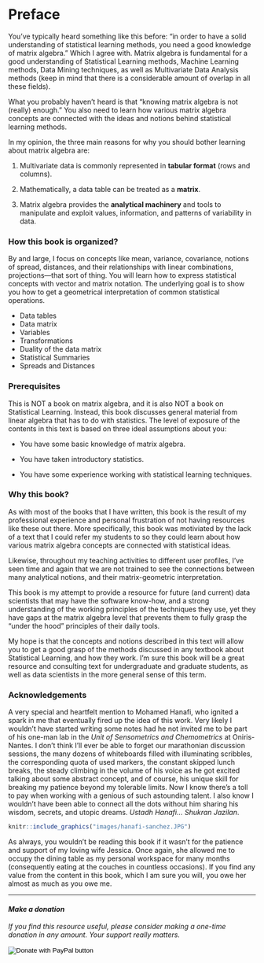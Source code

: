 # Preface {-}

You've typically heard something like this before: "in order to have a solid understanding of statistical learning methods, you need a good knowledge of matrix algebra." Which I agree with. Matrix algebra is fundamental for a good understanding of Statistical Learning methods, Machine Learning methods, Data Mining techniques, as well as Multivariate Data Analysis methods (keep in mind that there is a considerable amount of overlap in all these fields).

What you probably haven't heard is that "knowing matrix algebra is not (really) enough." You also need to learn how various matrix algebra concepts are connected with the ideas and notions behind statistical learning methods.

In my opinion, the three main reasons for why you should bother learning about matrix algebra are:

1. Multivariate data is commonly represented in __tabular format__ (rows and columns).

2. Mathematically, a data table can be treated as a __matrix__.

3. Matrix algebra provides the __analytical machinery__ and tools to
manipulate and exploit values, information, and patterns of variability in data.



### How this book is organized? {-}

By and large, I focus on concepts like mean, variance, covariance, notions of spread, distances, and their relationships with linear combinations, projections---that sort of thing. You will learn how to express statistical concepts with vector and matrix notation. The underlying goal is to show you how to get a geometrical interpretation of common statistical operations.

- Data tables
- Data matrix
- Variables
- Transformations
- Duality of the data matrix
- Statistical Summaries
- Spreads and Distances



### Prerequisites {-}

This is NOT a book on matrix algebra, and it is also NOT a book on Statistical Learning. Instead, this book discusses general material from linear algebra that has to do with statistics. The level of exposure of the contents in this text is based on three ideal assumptions about you:

- You have some basic knowledge of matrix algebra.

- You have taken introductory statistics.

- You have some experience working with statistical learning techniques.



### Why this book? {-}

As with most of the books that I have written, this book is the result of my professional experience and personal frustration of not having resources like these out there. More specifically, this book was motiviated by the lack of a text that I could refer my students to so they could learn about how various matrix algebra concepts are connected with statistical ideas.

Likewise, throughout my teaching activities to different user profiles, I've seen time and again that we are not trained to see the connections between many analytical notions, and their matrix-geometric interpretation. 

This book is my attempt to provide a resource for future (and current) data scientists that may have the software know-how, and a strong understanding of the working principles of the techniques they use, yet they have gaps at the matrix algebra level that prevents them to fully grasp the "under the hood" principles of their daily tools.

My hope is that the concepts and notions described in this text will allow you to get a good grasp of the methods discussed in any textbook about Statistical Learning, and how they work. I'm sure this book will be a great resource and consulting text for undergraduate and graduate students, as well as data scientists in the more general sense of this term.



### Acknowledgements {-}

A very special and heartfelt mention to Mohamed Hanafi, who ignited a spark in me that eventually fired up the idea of this work. Very likely I wouldn't have started writing some notes had he not invited me to be part of his one-man lab in the _Unit of Sensometrics and Chemometrics_ at Oniris-Nantes. I don't think I'll ever be able to forget our marathonian discussion sessions, the many dozens of whiteboards filled with illuminating scribbles, the corresponding quota of used markers, the constant skipped lunch breaks, the steady climbing in the volume of his voice as he got excited talking about some abstract concept, and of course, his unique skill for breaking my patience beyond my tolerable limits. Now I know there's a toll to pay when working with a genious of such astounding talent. I also know I wouldn't have been able to connect all the dots without him sharing his wisdom, secrets, and utopic dreams. _Ustadh Hanafi... Shukran Jazilan_.

```r
knitr::include_graphics("images/hanafi-sanchez.JPG")
```

As always, you wouldn't be reading this book if it wasn't for the patience and support of my loving wife Jessica. Once again, she allowed me to occupy the dining table as my personal workspace for many months (consequently eating at the couches in countless occasions). If you find any value from the content in this book, which I am sure you will, you owe her almost as much as you owe me.


-----

#### _Make a donation_ {-}

_If you find this resource useful, please consider making a one-time donation in any amount. Your support really matters._

<form action="https://www.paypal.com/cgi-bin/webscr" method="post" target="_top">
<input type="hidden" name="cmd" value="_donations" />
<input type="hidden" name="business" value="ZF6U7K5MW25W2" />
<input type="hidden" name="currency_code" value="USD" />
<input type="image" src="https://www.paypalobjects.com/en_US/i/btn/btn_donateCC_LG.gif" border="0" name="submit" title="PayPal - The safer, easier way to pay online!" alt="Donate with PayPal button" />
<img alt="" border="0" src="https://www.paypal.com/en_US/i/scr/pixel.gif" width="1" height="1" />
</form>
